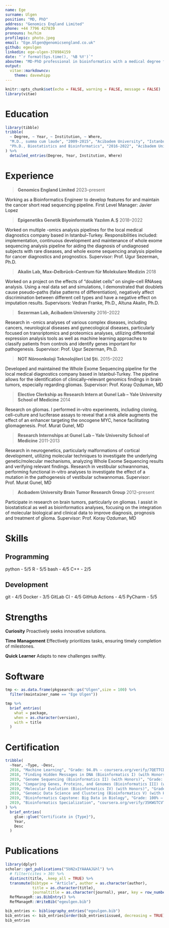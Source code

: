 ```yaml
---
name: Ege
surname: Ulgen
position: "MD, PhD"
address: "Genomics England Limited"
phone: +44 7796 427839
pronouns: he/him
profilepic: photo.jpeg
email: "Ege.Ulgen@genomicsengland.co.uk"
github: egeulgen
linkedin: ege-ulgen-378984159
date: "`r format(Sys.time(), '%B %Y')`"
aboutme: "MD-PhD professional in bioinformatics with a medical degree from Acibadem University in 2015, postdoctoral experience at Yale University in 2016, followed by a PhD in Biostatistics and Bioinformatics in 2022. Currently a Bioinformatics Engineer at Genomics England, where I focus on creating and enhancing software for the cancer genomic medicine service."
output:
  vitae::markdowncv:
    theme: davewhipp
---
```


```r
knitr::opts_chunk$set(echo = FALSE, warning = FALSE, message = FALSE)
library(vitae)
```

# Education

```r
library(tibble)
tribble(
  ~ Degree, ~ Year, ~ Institution, ~ Where,
  "M.D., summa cum laude", "2009-2015", "Acibadem University", "Istanbul, Turkey",
  "Ph.D., Biostatistics and Bioinformatics", "2016-2022", "Acibadem University", "Istanbul, Turkey",
) %>% 
  detailed_entries(Degree, Year, Institution, Where)
```

# Experience

> **Genomics England Limited** \hfill 2023--present

Working as a Bioinformatics Engineer to develop features for and maintain the cancer short read sequencing pipeline. First Level Manager: Javier Lopez

> **Epigenetiks Genetik Biyoinformatik Yazılım A.Ş** \hfill 2018--2022

Worked on multiple -omics analysis pipelines for the local medical diagnostics company based in Istanbul--Turkey. Responsibilities included: implementation, continuous development and maintenance of whole exome sequencing analysis pipeline for aiding the diagnosis of undiagnosed subjects with rare diseases, and whole exome sequencing analysis pipeline for cancer diagnostics and prognostics. Supervisor: Prof. Ugur Sezerman, Ph.D.

> **Akalin Lab, Max--Delbrück--Centrum für Molekulare Medizin** \hfill 2018

Worked on a project on the effects of "doublet cells" on single--cell RNAseq analysis. Using a real data set and simulations, I demonstrated that doublets cause pseudo--paths (false patterns of differentiation), negatively affect discrimination between different cell types and have a negative effect on imputation results. Supervisors: Vedran Franke, Ph.D., Altuna Akalin, Ph.D.

> **Sezerman Lab, Acibadem University** \hfill 2016--2022

Research in -omics analyses of various complex diseases, including cancers, neurological diseases and gynecological diseases, particularly focused on transriptomics and proteomics analyses, utilizing differential expression analysis tools as well as machine learning approaches to classify patients from controls and identify genes important for pathogenesis. Supervisor: Prof. Ugur Sezerman, Ph.D.

> **NOT Nöroonkoloji Teknolojileri Ltd Şti.** \hfill 2015--2022

Developed and maintained the Whole Exome Sequencing pipeline for the local medical diagnostics company based in Istanbul-Turkey. The pipeline allows for the identification of clinically--relevant genomics findings in brain tumors, especially regarding gliomas. Supervisor: Prof. Koray Ozduman, MD

> **Elective Clerkship as Research Intern at Gunel Lab -- Yale University School of Medicine** \hfill 2014

Research on gliomas. I performed in-vitro experiments, including cloning, cell--culture and luciferase assays to reveal that a risk allele augments the effect of an enhancer targeting the oncogene MYC, hence facilitating gliomagenesis. Prof. Murat Gunel, MD

> **Research Internships at Gunel Lab -- Yale University School of Medicine** \hfill 2011-2013

Research in neurogenetics, particularly malformations of cortical development, utilizing molecular techniques to investigate the underlying genetic/molecular mechanisms, analyzing Whole Exome Sequencing results and verifying relevant findings. Research in vestibular schwannomas, performing functional in-vitro analyses to investigate the effect of a mutation in the pathogenesis of vestibular schwannomas. Supervisor: Prof. Murat Gunel, MD

> **Acıbadem University Brain Tumor Research Group** \hfill 2012--present

Participate in research on brain tumors, particularly on gliomas. I assist in biostatistical as well as bioinformatics analyses, focusing on the integration of molecular biological and clinical data to improve diagnosis, prognosis and treatment of glioma. Supervisor: Prof. Koray Ozduman, MD

# Skills

## Programming

python - 5/5 \hfill R - 5/5 \hfill bash - 4/5 \hfill C++ - 2/5

## Development

git - 4/5 \hfill Docker - 3/5 \hfill GitLab CI - 4/5 \hfill GitHub Actions - 4/5 \hfill PyCharm - 5/5

# Strengths

**Curiosity** \hfill Proactively seeks innovative solutions.

**Time Management** \hfill Effectively prioritizes tasks, ensuring timely completion of milestones.

**Quick Learner** \hfill Adapts to new challenges swiftly.

# Software

```r
tmp <- as.data.frame(pkgsearch::ps("Ulgen",size = 100) %>%
  filter(maintainer_name == "Ege Ulgen"))

tmp %>%
  brief_entries(
    what = package, 
    when = as.character(version), 
    with = title
  )
```

# Certification

```r
tribble(
  ~Year, ~Type, ~Desc,
  2016, "Machine Learning", "Grade: 94.8% – coursera.org/verify/7QETTCDWHXHP",
  2018, "Finding Hidden Messages in DNA (Bioinformatics I) (with Honors)", "Grade: 96.0% – coursera.org/verify/B5Y2QZ4AWTCL",
  2019, "Genome Sequencing (Bioinformatics II) (with Honors)", "Grade: 99.0% – coursera.org/verify/242DMGMNGFXA",
  2019, "Comparing Genes, Proteins, and Genomes (Bioinformatics III) (with Honors)", "Grade: 100% – coursera.org/verify/N3B77QC9N7V6",
  2019, "Molecular Evolution (Bioinformatics IV) (with Honors)", "Grade: 100% – coursera.org/verify/TM3MWQPRPS47",
  2019, "Genomic Data Science and Clustering (Bioinformatics V) (with Honors)", "Grade: 94.0% – coursera.org/verify/AGX8F2V8PU3G",
  2019, "Bioinformatics Capstone: Big Data in Biology", "Grade: 100% – coursera.org/verify/9AKDLPVN9M2U",
  2019, "Bioinformatics Specialization", "coursera.org/verify/35KWGTCVTJX8"
) %>% 
  brief_entries(
    glue::glue("Certificate in {Type}"),
    Year, 
    Desc
  )
```

# Publications

```r
library(dplyr)
scholar::get_publications("5bN2xIYAAAAJ&hl") %>% 
  # filter(cites > 30) %>% 
  distinct(title, .keep_all = TRUE) %>%
  transmute(bibtype = "Article", author = as.character(author),
            title = as.character(title),
            journaltitle = as.character(journal), year, key = row_number()) %>% 
  RefManageR::as.BibEntry() %>% 
  RefManageR::WriteBib("egeulgen.bib")

bib_entries <- bibliography_entries("egeulgen.bib")
bib_entries <- bib_entries[order(bib_entries$issued, decreasing = TRUE), ]
bib_entries
```
